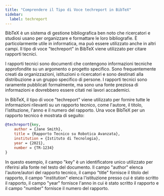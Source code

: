 ```yaml
---
title: "Comprendere il Tipo di Voce techreport in BibTeX"
sidebar:
  label: techreport
---
```



BibTeX è un sistema di gestione bibliografica ben noto che ricercatori e studiosi usano per organizzare e formattare le loro bibliografie. È particolarmente utile in informatica, ma può essere utilizzato anche in altri campi. Il tipo di voce "techreport" in BibTeX viene utilizzato per citare rapporti tecnici.

I rapporti tecnici sono documenti che contengono informazioni tecniche approfondite su un argomento o progetto specifico. Sono frequentemente creati da organizzazioni, istituzioni o ricercatori e sono destinati alla distribuzione a un gruppo specifico di persone. I rapporti tecnici sono raramente pubblicati formalmente, ma sono una fonte preziosa di informazioni e dovrebbero essere citati nei lavori accademici.

In BibTeX, il tipo di voce "techreport" viene utilizzato per fornire tutte le informazioni rilevanti su un rapporto tecnico, come l'autore, il titolo, l'istituzione, l'anno e il numero del rapporto. Una voce BibTeX per un rapporto tecnico è mostrata di seguito:

<CiteDrive/>

```bibtex
@techreport{key,   
	author = {Jane Smith},   
	title = {Rapporto Tecnico su Robotica Avanzata},   
	institution = {Istituto di Tecnologia},   
	year = {2021},   
	number = {TR-1234}
}
```

In questo esempio, il campo "key" è un identificatore unico utilizzato per riferirsi alla fonte nel testo del documento. Il campo "author" elenca l'autore/autori del rapporto tecnico, il campo "title" fornisce il titolo del rapporto, il campo "institution" elenca l'istituzione presso cui è stato scritto il rapporto, il campo "year" fornisce l'anno in cui è stato scritto il rapporto e il campo "number" fornisce il numero del rapporto.
